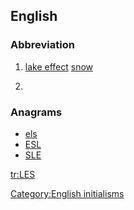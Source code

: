 {{also|Appendix:Variations of "les"}}
==English==

===Abbreviation===
{{rfc-header|Abbreviation}}
{{en-abbr}}

# [[lake effect]] [[snow]]
# {{context|military|US|lang=en}} {{w|Leave and Earnings Statement}}

===Anagrams===
* [[els#English|els]]
* [[ESL#English|ESL]]
* [[SLE#English|SLE]]

[[Category:English initialisms]]

[[tr:LES]]